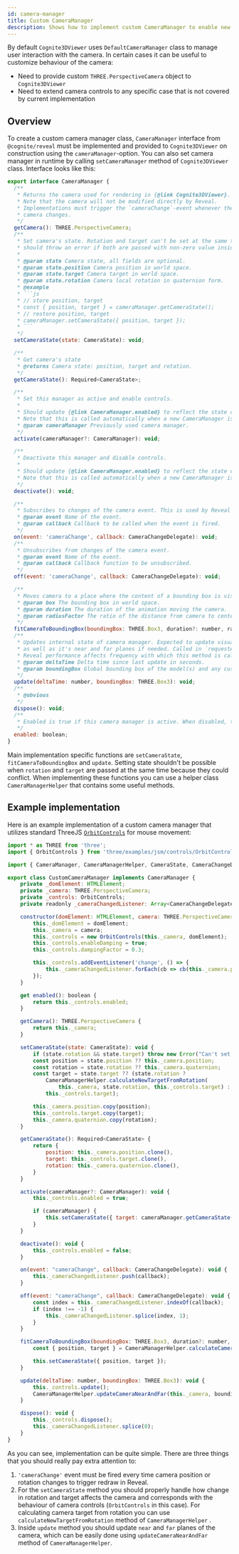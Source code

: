```yaml
---
id: camera-manager
title: Custom CameraManager
description: Shows how to implement custom CameraManager to enable new camera manipulation features.
---
```



By default `Cognite3DViewer` uses `DefaultCameraManager` class to manage user interaction with the camera.
In certain cases it can be useful to customize behaviour of the camera:

- Need to provide custom `THREE.PerspectiveCamera` object to `Cognite3DViewer`
- Need to extend camera controls to any specific case that is not covered by current implementation


## Overview

To create a custom camera manager class, `CameraManager` interface from `@cognite/reveal` must be implemented
and provided to `Cognite3DViewer` on construction using the `cameraManager`-option. You can also set camera manager
in runtime by calling `setCameraManager` method of `Cognite3DViewer` class. Interface looks like this:

```js
export interface CameraManager {
  /**
   * Returns the camera used for rendering in {@link Cognite3DViewer}.
   * Note that the camera will not be modified directly by Reveal.
   * Implementations must trigger the `cameraChange`-event whenever the
   * camera changes.
   */
  getCamera(): THREE.PerspectiveCamera;
  /**
   * Set camera's state. Rotation and target can't be set at the same time as they could conflict,
   * should throw an error if both are passed with non-zero value inside state.
   *
   * @param state Camera state, all fields are optional.
   * @param state.position Camera position in world space.
   * @param state.target Camera target in world space.
   * @param state.rotation Camera local rotation in quaternion form.
   * @example
   * ```js
   * // store position, target
   * const { position, target } = cameraManager.getCameraState();
   * // restore position, target
   * cameraManager.setCameraState({ position, target });
   * ```
   */
  setCameraState(state: CameraState): void;

  /**
   * Get camera's state
   * @returns Camera state: position, target and rotation.
   */
  getCameraState(): Required<CameraState>;

  /**
   * Set this manager as active and enable controls.
   *
   * Should update {@link CameraManager.enabled} to reflect the state of the manager.
   * Note that this is called automatically when a new CameraManager is set on the {@link Cognite3DViewer}.
   * @param cameraManager Previously used camera manager.
   */
  activate(cameraManager?: CameraManager): void;

  /**
   * Deactivate this manager and disable controls.
   *
   * Should update {@link CameraManager.enabled} to reflect the state of the manager.
   * Note that this is called automatically when a new CameraManager is set on the {@link Cognite3DViewer}.
   */
  deactivate(): void;

  /**
   * Subscribes to changes of the camera event. This is used by Reveal to react on changes of the camera.
   * @param event Name of the event.
   * @param callback Callback to be called when the event is fired.
   */
  on(event: 'cameraChange', callback: CameraChangeDelegate): void;
  /**
   * Unsubscribes from changes of the camera event.
   * @param event Name of the event.
   * @param callback Callback function to be unsubscribed.
   */
  off(event: 'cameraChange', callback: CameraChangeDelegate): void;

  /**
   * Moves camera to a place where the content of a bounding box is visible to the camera.
   * @param box The bounding box in world space.
   * @param duration The duration of the animation moving the camera.
   * @param radiusFactor The ratio of the distance from camera to center of box and radius of the box.
   */
  fitCameraToBoundingBox(boundingBox: THREE.Box3, duration?: number, radiusFactor?: number): void;
  /**
   * Updates internal state of camera manager. Expected to update visual state of the camera
   * as well as it's near and far planes if needed. Called in `requestAnimationFrame`-loop.
   * Reveal performance affects frequency with which this method is called.
   * @param deltaTime Delta time since last update in seconds.
   * @param boundingBox Global bounding box of the model(s) and any custom objects added to the scene.
   */
  update(deltaTime: number, boundingBox: THREE.Box3): void;
  /**
   * @obvious
   */
  dispose(): void;
  /**
   * Enabled is true if this camera manager is active. When disabled, the camera manager shouldn't consume or react to any DOM events.
   */
  enabled: boolean;
}
```

Main implementation specific functions are `setCameraState`, `fitCameraToBoundingBox` and `update`. 
Setting state shouldn't be possible when `rotation` and `target` are passed at the same time because they could conflict.
When implementing these functions you can use a helper class `CameraManagerHelper` that contains some useful methods.

## Example implementation

Here is an example implementation of a custom camera manager that utilizes standard ThreeJS [`OrbitControls`](https://threejs.org/docs/index.html?q=orbit#examples/en/controls/OrbitControls) for mouse movement:

```js
import * as THREE from 'three';
import { OrbitControls } from 'three/examples/jsm/controls/OrbitControls';

import { CameraManager, CameraManagerHelper, CameraState, CameraChangeDelegate } from '@cognite/reveal';

export class CustomCameraManager implements CameraManager {
    private _domElement: HTMLElement;
    private _camera: THREE.PerspectiveCamera;
    private _controls: OrbitControls;
    private readonly _cameraChangedListener: Array<CameraChangeDelegate> = [];

    constructor(domElement: HTMLElement, camera: THREE.PerspectiveCamera) {
        this._domElement = domElement;
        this._camera = camera;
        this._controls = new OrbitControls(this._camera, domElement);
        this._controls.enableDamping = true;
        this._controls.dampingFactor = 0.3;

        this._controls.addEventListener('change', () => {
            this._cameraChangedListener.forEach(cb => cb(this._camera.position, this._controls.target));
        });
    }

    get enabled(): boolean {
        return this._controls.enabled;
    }

    getCamera(): THREE.PerspectiveCamera {
        return this._camera;
    }

    setCameraState(state: CameraState): void {
        if (state.rotation && state.target) throw new Error("Can't set both rotation and target");
        const position = state.position ?? this._camera.position;
        const rotation = state.rotation ?? this._camera.quaternion;
        const target = state.target ?? (state.rotation ?
            CameraManagerHelper.calculateNewTargetFromRotation(
                this._camera, state.rotation, this._controls.target) :
            this._controls.target);

        this._camera.position.copy(position);
        this._controls.target.copy(target);
        this._camera.quaternion.copy(rotation);
    }

    getCameraState(): Required<CameraState> {
        return {
            position: this._camera.position.clone(),
            target: this._controls.target.clone(),
            rotation: this._camera.quaternion.clone(),
        }
    }

    activate(cameraManager?: CameraManager): void {
        this._controls.enabled = true;

        if (cameraManager) {
            this.setCameraState({ target: cameraManager.getCameraState().target });
        }
    }

    deactivate(): void {
        this._controls.enabled = false;
    }

    on(event: "cameraChange", callback: CameraChangeDelegate): void {
        this._cameraChangedListener.push(callback);
    }

    off(event: "cameraChange", callback: CameraChangeDelegate): void {
        const index = this._cameraChangedListener.indexOf(callback);
        if (index !== -1) {
            this._cameraChangedListener.splice(index, 1);
        }
    }

    fitCameraToBoundingBox(boundingBox: THREE.Box3, duration?: number, radiusFactor?: number): void {
        const { position, target } = CameraManagerHelper.calculateCameraStateToFitBoundingBox(this._camera, boundingBox, radiusFactor);

        this.setCameraState({ position, target });
    }

    update(deltaTime: number, boundingBox: THREE.Box3): void {
        this._controls.update();
        CameraManagerHelper.updateCameraNearAndFar(this._camera, boundingBox);
    }

    dispose(): void {
        this._controls.dispose();
        this._cameraChangedListener.splice(0);
    }
}
```
As you can see, implementation can be quite simple. There are three things that you should really pay extra attention to:
1. `'cameraChange'` event must be fired every time camera position or rotation changes to trigger redraw in Reveal.
2. For the `setCameraState` method you should properly handle how change in rotation and target affects the camera and corresponds with 
the behaviour of camera controls (`OrbitControls` in this case). For calculating camera target from rotation you can use `calculateNewTargetFromRotation` method of `CameraManagerHelper` .
3. Inside `update` method you should update `near` and `far` planes of the camera, which can be easily done using `updateCameraNearAndFar` method of `CameraManagerHelper`. 
